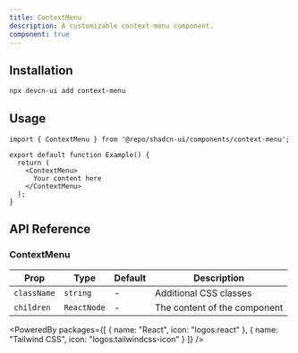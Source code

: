 ```yaml
---
title: ContextMenu
description: A customizable context-menu component.
component: true
---
```


<ComponentPreview name="context-menu" />

## Installation

```bash
npx devcn-ui add context-menu
```

## Usage

```tsx
import { ContextMenu } from '@repo/shadcn-ui/components/context-menu';

export default function Example() {
  return (
    <ContextMenu>
      Your content here
    </ContextMenu>
  );
}
```

## API Reference

### ContextMenu

| Prop | Type | Default | Description |
| --- | --- | --- | --- |
| `className` | `string` | - | Additional CSS classes |
| `children` | `ReactNode` | - | The content of the component |

<PoweredBy packages={[
  { name: "React", icon: "logos:react" },
  { name: "Tailwind CSS", icon: "logos:tailwindcss-icon" }
]} />
